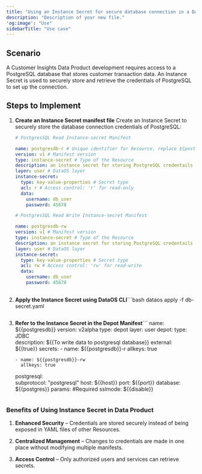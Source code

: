 ```yaml
---
title: "Using an Instance Secret for secure database connection in a Data Product"
description: "Description of your new file."
'og:image': "Use"
sidebarTitle: "Use case"
---
```


## **Scenario**

A Customer Insights Data Product development requires access to a PostgreSQL database that stores customer transaction data. An Instance Secret is used to securely store and retrieve the credentials of PostgreSQL to set up the connection.

## **Steps to Implement**

1. **Create an Instance Secret manifest file**
   Create an Instance Secret to securely store the database connection credentials of PostgreSQL:<CodeGroup>
     ```yaml Read-only instance secret
     # PostgresSQL Read Instance-secret Manifest

     name: postgresdb-r # Unique identifier for Resource, replace ${postgres-depot-name} with depot name
     version: v1 # Manifest version
     type: instance-secret # Type of the Resource
     description: an instance secret for storing PostgreSQL credentails # Purpose of the Instance-secret
     layer: user # DataOS layer
     instance-secret:
       type: key-value-properties # Secret type
       acl: r # Access control: 'r' for read-only
       data:
         username: db_user
         password: 45678
     ```

     ```yaml Read-write instance-secret
     # PostgresSQL Read Write Instance-secret Manifest

     name: postgresdb-rw 
     version: v1 # Manifest version
     type: instance-secret # Type of the Resource
     description: an instance secret for storing PostgreSQL credentails # Purpose of the Instance-secret
     layer: user # DataOS layer
     instance-secret:
       type: key-value-properties # Secret type
       acl: rw # Access control: 'rw' for read-write
       data:
         username: db_user
         password: 45678
      
     ```
   </CodeGroup>

2. **Apply the Instance Secret using DataOS CLI**```bash
   dataos apply -f db-secret.yaml
   ```

3. **Refer to the Instance Secret in the Depot Manifest**```
   name: ${{postgresdb}}
   version: v2alpha
   type: depot
   layer: user
   depot:
     type: JDBC                  
     description: ${{To write data to postgresql database}}
     external: ${{true}}
     secrets:
       - name: ${{postgresdb}}-r
         allkeys: true

       - name: ${{postgresdb}}-rw
         allkeys: true
     postgresql:                        
       subprotocol: "postgresql"
       host: ${{host}}
       port: ${{port}}
       database: ${{postgres}}
       params: #Required 
         sslmode: ${{disable}}

   ```

### **Benefits of Using Instance Secret in Data Product**

1. **Enhanced Security** – Credentials are stored securely instead of being exposed in YAML files of other Resources.

2. **Centralized Management** – Changes to credentials are made in one place without modifying multiple manifests.

3. **Access Control** – Only authorized users and services can retrieve secrets.